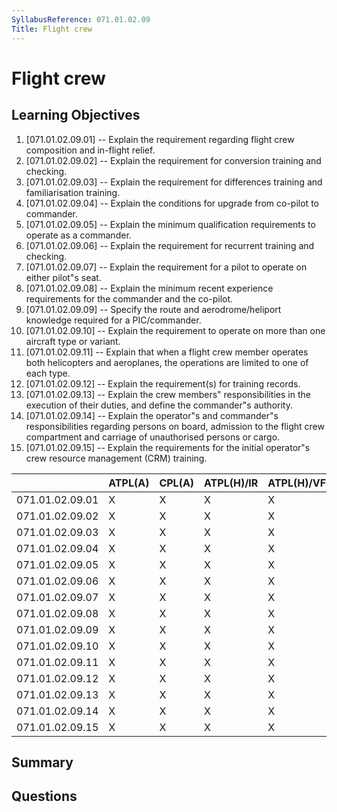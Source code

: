 ```yaml
---
SyllabusReference: 071.01.02.09
Title: Flight crew
---
```


# Flight crew

## Learning Objectives

1. [071.01.02.09.01] -- Explain the requirement regarding flight crew
   composition and in-flight relief.
2. [071.01.02.09.02] -- Explain the requirement for conversion training and
   checking.
3. [071.01.02.09.03] -- Explain the requirement for differences training and
   familiarisation training.
4. [071.01.02.09.04] -- Explain the conditions for upgrade from co-pilot to
   commander.
5. [071.01.02.09.05] -- Explain the minimum qualification requirements to
   operate as a commander.
6. [071.01.02.09.06] -- Explain the requirement for recurrent training and
   checking.
7. [071.01.02.09.07] -- Explain the requirement for a pilot to operate on either
   pilot"s seat.
8. [071.01.02.09.08] -- Explain the minimum recent experience requirements for
   the commander and the co-pilot.
9. [071.01.02.09.09] -- Specify the route and aerodrome/heliport knowledge
   required for a PIC/commander.
10. [071.01.02.09.10] -- Explain the requirement to operate on more than one
    aircraft type or variant.
11. [071.01.02.09.11] -- Explain that when a flight crew member operates both
    helicopters and aeroplanes, the operations are limited to one of each type.
12. [071.01.02.09.12] -- Explain the requirement(s) for training records.
13. [071.01.02.09.13] -- Explain the crew members" responsibilities in the
    execution of their duties, and define the commander"s authority.
14. [071.01.02.09.14] -- Explain the operator"s and commander"s responsibilities
    regarding persons on board, admission to the flight crew compartment and
    carriage of unauthorised persons or cargo.
15. [071.01.02.09.15] -- Explain the requirements for the initial operator"s
    crew resource management (CRM) training.

|                 | ATPL(A) | CPL(A) | ATPL(H)/IR | ATPL(H)/VFR | CPL(H) | IR  | CBIR(A) |
| --------------- | ------- | ------ | ---------- | ----------- | ------ | --- | ------- |
| 071.01.02.09.01 | X       | X      | X          | X           | X      |     |         |
| 071.01.02.09.02 | X       | X      | X          | X           | X      |     |         |
| 071.01.02.09.03 | X       | X      | X          | X           | X      |     |         |
| 071.01.02.09.04 | X       | X      | X          | X           | X      |     |         |
| 071.01.02.09.05 | X       | X      | X          | X           | X      |     |         |
| 071.01.02.09.06 | X       | X      | X          | X           | X      |     |         |
| 071.01.02.09.07 | X       | X      | X          | X           | X      |     |         |
| 071.01.02.09.08 | X       | X      | X          | X           | X      |     |         |
| 071.01.02.09.09 | X       | X      | X          | X           | X      |     |         |
| 071.01.02.09.10 | X       | X      | X          | X           | X      |     |         |
| 071.01.02.09.11 | X       | X      | X          | X           | X      |     |         |
| 071.01.02.09.12 | X       | X      | X          | X           | X      |     |         |
| 071.01.02.09.13 | X       | X      | X          | X           | X      |     |         |
| 071.01.02.09.14 | X       | X      | X          | X           | X      |     |         |
| 071.01.02.09.15 | X       | X      | X          | X           | X      |     |         |

## Summary

## Questions
